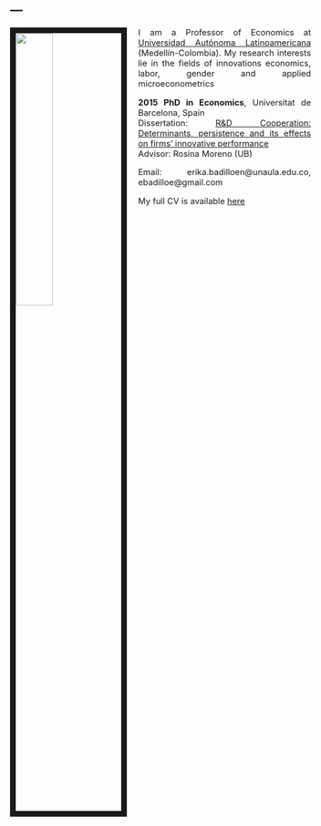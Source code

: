 ---
---
<link rel="stylesheet" href="styles.css" type="text/css">

<img src="images/Fotojulio2019.jpeg" style="width:35%; border:10px solid; margin-right: 20px" align="left">

<style>
body {
text-align: justify}

body{ /* Normal  */
      font-size: 11pt;
  }
</style>

I am a Professor of Economics at [Universidad Autónoma Latinoamericana](https://www.unaula.edu.co) (Medellín-Colombia). My research interests lie in the fields of innovations economics, labor, gender and applied microeconometrics 

**2015 PhD in Economics**, Universitat de Barcelona, Spain<br>
Dissertation: [R&D Cooperation: Determinants, persistence and its effects on firms' innovative performance](https://www.tesisenred.net/handle/10803/287325)<br>
Advisor: Rosina Moreno (UB) 

Email: erika.badilloen@unaula.edu.co, ebadilloe@gmail.com

My full CV is available [here](files/CV ERBE 2019 03.pdf)
